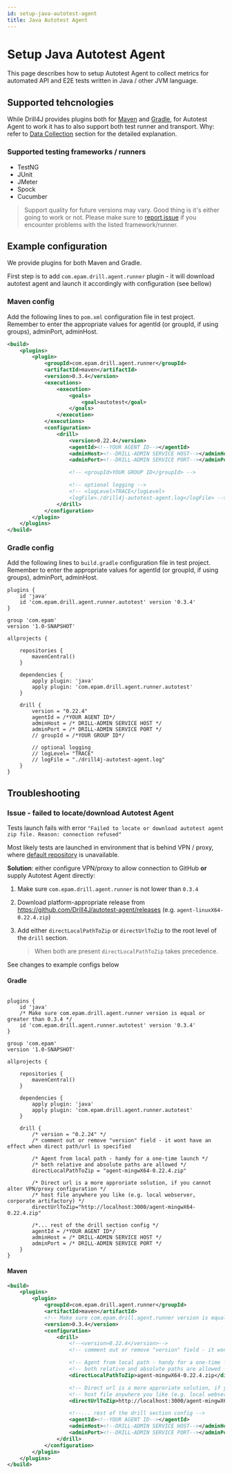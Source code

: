 ```yaml
---
id: setup-java-autotest-agent
title: Java Autotest Agent
---
```



# Setup Java Autotest Agent

This page describes how to setup Autotest Agent to collect metrics for automated API and E2E tests written in Java / other JVM language.

## Supported tehcnologies

While Drill4J provides plugins both for [Maven](#maven-config) and [Gradle](#gradle-config), for Autotest Agent to work it has to also support both test runner and transport.
Why: refer to [Data Collection](/docs/basic-concepts/data-collection) section for the detailed explanation.

### Supported testing frameworks / runners

- TestNG
- JUnit
- JMeter
- Spock
- Cucumber

> Support quality for future versions may vary. Good thing is it's either going to work or not.
> Please make sure to <a target="_blank" rel="noopener noreferrer" href="https://github.com/Drill4J/drill4j/issues">report issue</a> if you encounter problems with the listed framework/runner.

<!--
### Transports

- HTTP clients

  > TODO add the exact list

- Kafka
- Cadence

**WebSockets** are not supported at the moment.
-->

## Example configuration

We provide plugins for both Maven and Gradle.

First step is to add `com.epam.drill.agent.runner` plugin - it will download autotest agent and launch it accordingly with configuration (see bellow)

### Maven config

Add the following lines to `pom.xml` configuration file in test project.
Remember to enter the appropriate values for agentId (or groupId, if using groups), adminPort, adminHost.

```xml
<build>
    <plugins>
        <plugin>
            <groupId>com.epam.drill.agent.runner</groupId>
            <artifactId>maven</artifactId>
            <version>0.3.4</version>
            <executions>
                <execution>
                    <goals>
                        <goal>autotest</goal>
                    </goals>
                </execution>
            </executions>
            <configuration>
                <drill>
                    <version>0.22.4</version>
                    <agentId><!--YOUR AGENT ID--></agentId>
                    <adminHost><!--DRILL-ADMIN SERVICE HOST--></adminHost>
                    <adminPort><!--DRILL-ADMIN SERVICE PORT--></adminPort>

                    <!-- <groupId>YOUR GROUP ID</groupId> -->

                    <!-- optional logging -->
                    <!-- <logLevel>TRACE</logLevel>
                    <logFile>./drill4j-autotest-agent.log</logFile> -->
                </drill>
            </configuration>
        </plugin>
    </plugins>
</build>
```

### Gradle config

Add the following lines to `build.gradle` configuration file in test project.
Remember to enter the appropriate values for agentId (or groupId, if using groups), adminPort, adminHost.

```language-groovy
plugins {
    id 'java'
    id 'com.epam.drill.agent.runner.autotest' version '0.3.4'
}

group 'com.epam'
version '1.0-SNAPSHOT'

allprojects {

    repositories {
        mavenCentral()
    }

    dependencies {
        apply plugin: 'java'
        apply plugin: 'com.epam.drill.agent.runner.autotest'
    }

    drill {
        version = "0.22.4"
        agentId = /*YOUR AGENT ID*/
        adminHost = /* DRILL-ADMIN SERVICE HOST */
        adminPort = /* DRILL-ADMIN SERVICE PORT */
        // groupId = /*YOUR GROUP ID*/

        // optional logging
        // logLevel= "TRACE"
        // logFile = "./drill4j-autotest-agent.log"
    }
}
```

## Troubleshooting

### Issue - failed to locate/download Autotest Agent

Tests launch fails with error `"Failed to locate or download autotest agent zip file. Reason: connection refused"`

Most likely tests are launched in environment that is behind VPN / proxy, where [default repository](https://github.com/Drill4J/autotest-agent/releases) is unavailable.

**Solution**: either configure VPN/proxy to allow connection to GitHub **or** supply Autotest Agent directly:

1. Make sure `com.epam.drill.agent.runner` is not lower than `0.3.4`

2. Download platform-appropriate release from https://github.com/Drill4J/autotest-agent/releases (e.g. `agent-linuxX64-0.22.4.zip`)

3. Add either `directLocalPathToZip` or `directUrlToZip` to the root level of the `drill` section.

   > When both are present `directLocalPathToZip` takes precedence.

See changes to example configs below

#### Gradle

```language-groovy

plugins {
    id 'java'
    /* Make sure com.epam.drill.agent.runner version is equal or greater than 0.3.4 */
    id 'com.epam.drill.agent.runner.autotest' version '0.3.4'
}

group 'com.epam'
version '1.0-SNAPSHOT'

allprojects {

    repositories {
        mavenCentral()
    }

    dependencies {
        apply plugin: 'java'
        apply plugin: 'com.epam.drill.agent.runner.autotest'
    }

    drill {
        /* version = "0.2.24" */
        /* comment out or remove "version" field - it wont have an effect when direct path/url is specified

        /* Agent from local path - handy for a one-time launch */
        /* both relative and absolute paths are allowed */
        directLocalPathToZip = "agent-mingwX64-0.22.4.zip"

        /* Direct url is a more approriate solution, if you cannot alter VPN/proxy configuration */
        /* host file anywhere you like (e.g. local webserver, corporate artifactory) */
        directUrlToZip="http://localhost:3000/agent-mingwX64-0.22.4.zip"

        /*... rest of the drill section config */
        agentId = /*YOUR AGENT ID*/
        adminHost = /* DRILL-ADMIN SERVICE HOST */
        adminPort = /* DRILL-ADMIN SERVICE PORT */
    }
}
```

#### Maven

```xml
<build>
    <plugins>
        <plugin>
            <groupId>com.epam.drill.agent.runner</groupId>
            <artifactId>maven</artifactId>
            <!-- Make sure com.epam.drill.agent.runner version is equal or greater than 0.3.4 -->
            <version>0.3.4</version>
            <configuration>
                <drill>
                    <!--<version>0.22.4</version>-->
                    <!-- comment out or remove "version" field - it wont have an effect when direct path/url is specified-->

                    <!-- Agent from local path - handy for a one-time launch -->
                    <!-- both relative and absolute paths are allowed -->
                    <directLocalPathToZip>agent-mingwX64-0.22.4.zip</directLocalPathToZip>

                    <!-- Direct url is a more approriate solution, if you cannot alter VPN/proxy configuration -->
                    <!-- host file anywhere you like (e.g. local webserver, corporate artifactory) -->
                    <directUrlToZip>http://localhost:3000/agent-mingwX64-0.22.4.zip</directUrlToZip>

                    <!--... rest of the drill section config -->
                    <agentId><!--YOUR AGENT ID--></agentId>
                    <adminHost><!--DRILL-ADMIN SERVICE HOST--></adminHost>
                    <adminPort><!--DRILL-ADMIN SERVICE PORT--></adminPort>
                </drill>
            </configuration>
        </plugin>
    </plugins>
</build>
```
